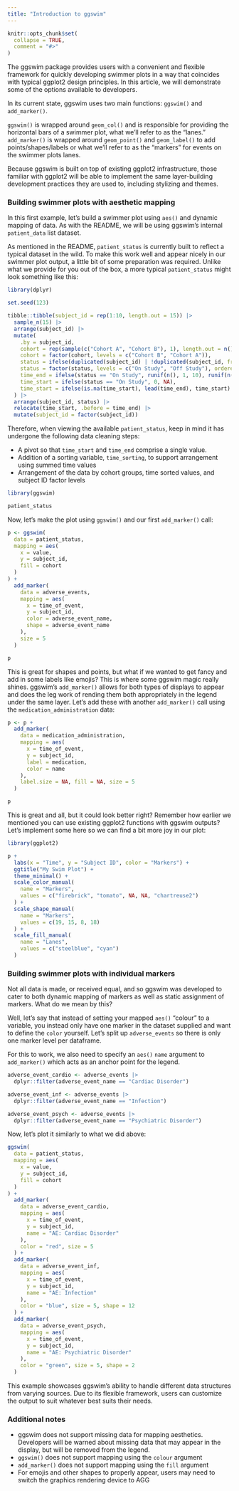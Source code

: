 ```yaml
---
title: "Introduction to ggswim"
---
```


```r
knitr::opts_chunk$set(
  collapse = TRUE,
  comment = "#>"
)
```

The ggswim package provides users with a convenient and flexible framework for quickly developing swimmer plots in a way that coincides with typical ggplot2 design principles. In this article, we will demonstrate some of the options available to developers.

In its current state, ggswim uses two main functions: `ggswim()` and `add_marker()`. 

`ggswim()` is wrapped around `geom_col()` and is responsible for providing the horizontal bars of a swimmer plot, what we'll refer to as the "lanes." `add_marker()` is wrapped around `geom_point()` and `geom_label()` to add points/shapes/labels or what we'll refer to as the "markers" for events on the swimmer plots lanes.

Because ggswim is built on top of existing ggplot2 infrastructure, those familiar with ggplot2 will be able to implement the same layer-building development practices they are used to, including stylizing and themes.

### Building swimmer plots with aesthetic mapping

In this first example, let's build a swimmer plot using `aes()` and dynamic mapping of data. As with the README, we will be using ggswim's internal `patient_data` list dataset. 

As mentioned in the README, `patient_status` is currently built to reflect a typical dataset in the wild. To make this work well and appear nicely in our swimmer plot output, a little bit of some preparation was required. Unlike what we provide for you out of the box, a more typical `patient_status` might look something like this:

```r
library(dplyr)
```

```r
set.seed(123)

tibble::tibble(subject_id = rep(1:10, length.out = 15)) |>
  sample_n(15) |>
  arrange(subject_id) |>
  mutate(
    .by = subject_id,
    cohort = rep(sample(c("Cohort A", "Cohort B"), 1), length.out = n(), each = length(unique(subject_id))),
    cohort = factor(cohort, levels = c("Cohort B", "Cohort A")),
    status = ifelse(duplicated(subject_id) | !duplicated(subject_id, fromLast = TRUE), "On Study", "Off Study"),
    status = factor(status, levels = c("On Study", "Off Study"), ordered = TRUE),
    time_end = ifelse(status == "On Study", runif(n(), 1, 10), runif(n(), 11, 20)),
    time_start = ifelse(status == "On Study", 0, NA),
    time_start = ifelse(is.na(time_start), lead(time_end), time_start)
  ) |>
  arrange(subject_id, status) |>
  relocate(time_start, .before = time_end) |>
  mutate(subject_id = factor(subject_id))
```

Therefore, when viewing the available `patient_status`, keep in mind it has undergone the following data cleaning steps:

- A pivot so that `time_start` and `time_end` comprise a single value.
- Addition of a sorting variable, `time_sorting`, to support arrangement using summed time values
- Arrangement of the data by cohort groups, time sorted values, and subject ID factor levels

```r
library(ggswim)

patient_status
```

Now, let's make the plot using `ggswim()` and our first `add_marker()` call:

```r
p <- ggswim(
  data = patient_status,
  mapping = aes(
    x = value,
    y = subject_id,
    fill = cohort
  )
) +
  add_marker(
    data = adverse_events,
    mapping = aes(
      x = time_of_event,
      y = subject_id,
      color = adverse_event_name,
      shape = adverse_event_name
    ),
    size = 5
  )

p
```

This is great for shapes and points, but what if we wanted to get fancy and add in some labels like emojis? This is where some ggswim magic really shines. ggswim's `add_marker()` allows for both types of displays to appear and does the leg work of rending them both appropriately in the legend under the same layer. Let's add these with another `add_marker()` call using the `medication_administration` data:

```r
p <- p +
  add_marker(
    data = medication_administration,
    mapping = aes(
      x = time_of_event,
      y = subject_id,
      label = medication,
      color = name
    ),
    label.size = NA, fill = NA, size = 5
  )

p
```

This is great and all, but it could look better right? Remember how earlier we mentioned you can use existing ggplot2 functions with ggswim outputs? Let's implement some here so we can find a bit more joy in our plot:

```r
library(ggplot2)

p +
  labs(x = "Time", y = "Subject ID", color = "Markers") +
  ggtitle("My Swim Plot") +
  theme_minimal() +
  scale_color_manual(
    name = "Markers",
    values = c("firebrick", "tomato", NA, NA, "chartreuse2")
  ) +
  scale_shape_manual(
    name = "Markers",
    values = c(19, 15, 8, 18)
  ) +
  scale_fill_manual(
    name = "Lanes",
    values = c("steelblue", "cyan")
  )
```

### Building swimmer plots with individual markers

Not all data is made, or received equal, and so ggswim was developed to cater to both dynamic mapping of markers as well as static assignment of markers. What do we mean by this?

Well, let's say that instead of setting your mapped `aes()` "colour" to a variable, you instead only have one marker in the dataset supplied and want to define the `color` yourself. Let's split up `adverse_events` so there is only one marker level per dataframe. 

For this to work, we also need to specify an `aes()` `name` argument to `add_marker()` which acts as an anchor point for the legend.

```r
adverse_event_cardio <- adverse_events |>
  dplyr::filter(adverse_event_name == "Cardiac Disorder")

adverse_event_inf <- adverse_events |>
  dplyr::filter(adverse_event_name == "Infection")

adverse_event_psych <- adverse_events |>
  dplyr::filter(adverse_event_name == "Psychiatric Disorder")
```

Now, let's plot it similarly to what we did above:

```r
ggswim(
  data = patient_status,
  mapping = aes(
    x = value,
    y = subject_id,
    fill = cohort
  )
) +
  add_marker(
    data = adverse_event_cardio,
    mapping = aes(
      x = time_of_event,
      y = subject_id,
      name = "AE: Cardiac Disorder"
    ),
    color = "red", size = 5
  ) +
  add_marker(
    data = adverse_event_inf,
    mapping = aes(
      x = time_of_event,
      y = subject_id,
      name = "AE: Infection"
    ),
    color = "blue", size = 5, shape = 12
  ) +
  add_marker(
    data = adverse_event_psych,
    mapping = aes(
      x = time_of_event,
      y = subject_id,
      name = "AE: Psychiatric Disorder"
    ),
    color = "green", size = 5, shape = 2
  )
```

This example showcases ggswim's ability to handle different data structures from varying sources. Due to its flexible framework, users can customize the output to suit whatever best suits their needs.

### Additional notes

- ggswim does not support missing data for mapping aesthetics. Developers will be warned about missing data that may appear in the display, but will be removed from the legend.
- `ggswim()` does not support mapping using the `colour` argument
- `add_marker()` does not support mapping using the `fill` argument
- For emojis and other shapes to properly appear, users may need to switch the graphics rendering device to AGG
